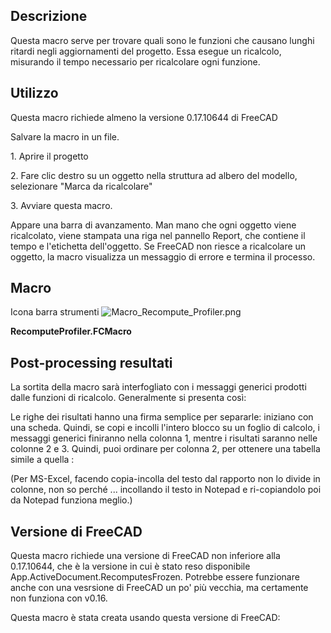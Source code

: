 <languages/>

{{Macro/it
|Name=Macro Recompute Profiler
|Translate=Macro Recompute Profiler
|icone=Macro_Recompute_Profiler.png
|Description=Misura il tempo necessario per ricalcolare ogni funzione del progetto
|Author=DeepSOIC
|Version=0.1
|Date=2017-04-03
|FCVersion=0.17.10644 e più alto
|Download=[https://www.freecadweb.org/wiki/images/c/ca/Macro_Recompute_Profiler.png ToolBar Icon]
}}

<span id="Description"></span>
==Descrizione==

Questa macro serve per trovare quali sono le funzioni che causano lunghi ritardi negli aggiornamenti del progetto. Essa esegue un ricalcolo, misurando il tempo necessario per ricalcolare ogni funzione.

<span id="Usage"></span>
==Utilizzo==

Questa macro richiede almeno la versione 0.17.10644 di FreeCAD

Salvare la macro in un file.

1. Aprire il progetto

2. Fare clic destro su un oggetto nella struttura ad albero del modello, selezionare "Marca da ricalcolare"

3. Avviare questa macro.

Appare una barra di avanzamento. Man mano che ogni oggetto viene ricalcolato, viene stampata una riga nel pannello Report, che contiene il tempo e l'etichetta dell'oggetto. Se FreeCAD non riesce a ricalcolare un oggetto, la macro visualizza un messaggio di errore e termina il processo.

==Macro==

Icona barra strumenti
[[Image:Macro_Recompute_Profiler.png]]

'''RecomputeProfiler.FCMacro'''

{{MacroCode|code=
__Title__="Macro Recompute Profiler"
__Author__ = "DeepSOIC"
__Version__ = "0.1"
__Date__    = "03.04.2017"

__Comment__ = "Measures time it takes to recmpute features in a project"
__Wiki__ = "https://www.freecadweb.org/wiki/index.php?title=Macro_Recompute_Profiler"
__Help__ = "Right-click an object, and pick 'Mark to recompute', then run this macro. This will only profile recomputing the subgraph. To profile the whole project, right-click the project in tree view, and pick 'Mark to recompute', then run this macro. Results will be printed to report view."
__Status__ = "experimental"
__Requires__ = "freecad 0.17.10644"
__Communication__ = "https://forum.freecadweb.org/memberlist.php?mode=viewprofile&u=3888" 

import FreeCAD as App

import FreeCADGui as Gui

class ExecutionError(Exception):
    pass

class CancelError(Exception):
    pass

def execute(feature):
    feature.recompute()
    if 'Invalid' in feature.State:
        raise ExecutionError("Feature '{label}' failed to recompute".format(label= feature.Label))

def msgbox(title, text):
    from PySide import QtGui
    mb = QtGui.QMessageBox()
    mb.setIcon(mb.Icon.Information)
    mb.setText(text)
    mb.setWindowTitle(title)
    mb.exec_()

def log(string):
    App.Console.PrintWarning(string+"\n")

def getAllDependent(feat_list):
    '''getAllDependent(feat_list): gets all features that depend on features in feat_list, directly or indirectly.
    Returns a set. Features from feat_list are not included, unless there are interdependencies between them.'''

    list_traversing_now = feat_list
    set_of_deps = set()
    list_of_deps = []

    while len(list_traversing_now) > 0:
        list_to_be_traversed_next = []
        for feat in list_traversing_now:
            for dep in feat.InList:
                if not (dep in set_of_deps):
                    set_of_deps.add(dep)
                    list_of_deps.append(dep)
                    list_to_be_traversed_next.append(dep)

        list_traversing_now = list_to_be_traversed_next

    return set_of_deps


def run():
    touched = [obj for obj in App.ActiveDocument.Objects if 'Touched' in obj.State]

    if len(touched) == 0:
        App.ActiveDocument.RecomputesFrozen = True
        msgbox("Macro Recompute Profiler", "Project was switched to suspend recomputes. Please modify an object that triggers a recompute, and run this macro again. The macro will perform a step-by-step recompute, and measure the time it takes to recompute features.")
        return

    log("{n} features are touched".format(n= len(touched)))

    log("Generating execution order...")

    to_be_executed = set.union(getAllDependent(touched), set(touched))
    log("Number of features to execute: {n}".format(n= len(to_be_executed)))

    exec_list = []
    for obj in App.ActiveDocument.TopologicalSortedObjects[::-1]:
        if obj in to_be_executed:
            exec_list.append(obj)
    assert(len(exec_list) == len(to_be_executed))
    n = len(exec_list)

    log("Execution order:")
    for obj in exec_list:
        log("    "+obj.Label)


    import PySide
    progress = PySide.QtGui.QProgressDialog(u"Preparing to recompute....", u"Abort", 0, n+1)
    progress.setModal(True)
    progress.show()
    
    try:
        log("Recomputing... (time in seconds, label)")
        import time
        for obj in exec_list:
            progress.setValue(progress.value()+1)
            progress.setLabelText("Recomputing {feature}...".format(feature= obj.Label))
            if progress.wasCanceled():
                raise CancelError()

            time_start = time.time()
            try:
                execute(obj)
            finally:
                exec_time = time.time()-time_start
                log("\t{time}\t{label}".format(time= exec_time, label= obj.Label))

        progress.setValue(n+1)
        msgbox("Macro Recompute Profiler", "Recompute completed. Results are in report view.")

        for obj in exec_list:
            obj.purgeTouched()

    except Exception as err:
        msgbox("Macro Recompute Profiler", "An error occured: {err}".format(err= str(err)))
    finally:
        progress.hide()
        App.ActiveDocument.RecomputesFrozen = False

run()
}}

<span id="Post-processing_results"></span>
==Post-processing resultati==

La sortita della macro sarà interfogliato con i messaggi generici prodotti dalle funzioni di ricalcolo. Generalmente si presenta così:

{{code|code=
Recomputing... (time in seconds, label)
Sketcher::setUpSketch()-T:0
Sketcher::Solve()-DogLeg-T:0
	0.00999999046326	Sketch - master section
	0.0199999809265	Clone of Sketch - master section (2D)001
Sketcher::setUpSketch()-T:0
Sketcher::Solve()-DogLeg-T:0
	0.00999999046326	Sketch013
Sketcher::setUpSketch()-T:0
Sketcher::Solve()-DogLeg-T:0
	0.00999999046326	Sketch011
	0.0	Clone of Sketch - master section (2D)
Sketcher::setUpSketch()-T:0
Sketcher::Solve()-DogLeg-T:0
	0.0	Sketch008
	0.130000114441	LinearArray
Sketcher::setUpSketch()-T:0
Sketcher::Solve()-DogLeg-T:0
...
}}

Le righe dei risultati hanno una firma semplice per separarle: iniziano con una scheda. Quindi, se copi e incolli l'intero blocco su un foglio di calcolo, i messaggi generici finiranno nella colonna 1, mentre i risultati saranno nelle colonne 2 e 3. Quindi, puoi ordinare per colonna 2, per ottenere una tabella simile a quella :

{{code|code=
0.59100008	Slice
0.352999926	Populate LinearArray with Compound
0.160000086	CompoundFilter
0.138999939	Cut
0.130000114	LinearArray
0.108999968	Fusion
0.069999933	Moved CompoundFilter
0.067000151	Module - spokes
0.029999971	Sweep
0.019999981	Clone of Sketch - master section (2D)001
0.010999918	ArrayFilter003
...
}}

(Per MS-Excel, facendo copia-incolla del testo dal rapporto non lo divide in colonne, non so perché ... incollando il testo in Notepad e ri-copiandolo poi da Notepad funziona meglio.)

<span id="FreeCAD_version"></span>
==Versione di FreeCAD== 

Questa macro richiede una versione di FreeCAD non inferiore alla 0.17.10644, che è la versione in cui è stato reso disponibile App.ActiveDocument.RecomputesFrozen. Potrebbe essere funzionare anche con una vesrsione di FreeCAD un po' più vecchia, ma certamente non funziona con v0.16.

Questa macro è stata creata usando questa versione di FreeCAD:

{{Code|code=
OS: Windows 10
Word size of OS: 64-bit
Word size of FreeCAD: 64-bit
Version: 0.17.10665 (Git)
Build type: Release
Branch: master
Hash: 47847513a85ff6615774ef628230f79e37471daf
Python version: 2.7.8
Qt version: 4.8.7
Coin version: 4.0.0a
OCC version: 7.0.0
}}